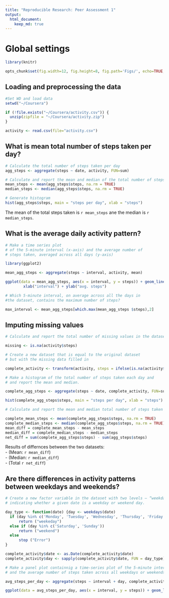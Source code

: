 ```yaml
---
title: "Reproducible Research: Peer Assessment 1"
output: 
  html_document:
    keep_md: true
---
```


# Global settings

```r
library(knitr)

opts_chunk$set(fig.width=12, fig.height=8, fig.path='Figs/', echo=TRUE, eval= TRUE)

```


## Loading and preprocessing the data


```r
#Set WD and load data
setwd("~/Coursera")

if (!file.exists("~/Coursera/activity.csv")) {
  unzip(zipfile = "~/Coursera/activity.zip")
}

activity <- read.csv(file="activity.csv")
```



## What is mean total number of steps taken per day?


```r
# Calculate the total number of steps taken per day
agg_steps <- aggregate(steps ~ date, activity, FUN=sum)

# Calculate and report the mean and median of the total number of steps taken per day
mean_steps <- mean(agg_steps$steps, na.rm = TRUE)
median_steps <- median(agg_steps$steps, na.rm = TRUE)

# Generate histogram
hist(agg_steps$steps, main = "steps per day", xlab = "steps")
```

The mean of the total steps taken is `r mean_steps` ane the median is `r median_steps`.


## What is the average daily activity pattern?

```r
# Make a time series plot
# of the 5-minute interval (x-axis) and the average number of 
# steps taken, averaged across all days (y-axis)

library(ggplot2)

mean_agg_steps <- aggregate(steps ~ interval, activity, mean)

ggplot(data = mean_agg_steps, aes(x = interval, y = steps)) + geom_line() + ggtitle("time series plot") + 
        xlab("interval") + ylab("avg. steps")

```


```r
# Which 5-minute interval, on average across all the days in 
#the dataset, contains the maximum number of steps?

max_interval <- mean_agg_steps[which.max(mean_agg_steps $steps),2]

```


## Imputing missing values

```r
# Calculate and report the total number of missing values in the dataset 

missing <- is.na(activity$steps)

# Create a new dataset that is equal to the original dataset
# but with the missing data filled in

complete_activity <- transform(activity, steps = ifelse(is.na(activity$steps), mean_agg_steps$steps[match(activity$interval, mean_agg_steps$interval)], activity$steps))

# Make a histogram of the total number of steps taken each day and
# and report the mean and median.

complete_agg_steps <- aggregate(steps ~ date, complete_activity, FUN=sum)

hist(complete_agg_steps$steps, main = "steps per day", xlab = "steps")

```


```r
# Calculate and report the mean and median total number of steps taken per day. 

complete_mean_steps <- mean(complete_agg_steps$steps, na.rm = TRUE)
complete_median_steps <- median(complete_agg_steps$steps, na.rm = TRUE)
mean_diff = complete_mean_steps - mean_steps
median_diff = complete_median_steps - median_steps
net_diff = sum(complete_agg_steps$steps) - sum(agg_steps$steps)

```

Results of differnces between the two datasets:  
- (Mean: `r mean_diff`)  
- (Median: `r median_diff`)  
- (Total `r net_diff`)


## Are there differences in activity patterns between weekdays and weekends?

```r
# Create a new factor variable in the dataset with two levels – “weekday” and “weekend” 
# indicating whether a given date is a weekday or weekend day.

day_type <- function(date) {day <- weekdays(date)
  if (day %in% c('Monday', 'Tuesday', 'Wednesday', 'Thursday', 'Friday'))
      return ("weekeday")
  else if (day %in% c('Saturday', 'Sunday'))
      return ("weekend")
  else
      stop ("Error")
}

complete_activity$date <- as.Date(complete_activity$date)
complete_activity$day <- sapply(complete_activity$date, FUN = day_type)

# Make a panel plot containnig a time-series plot of the 5-minute interval
# and the average number of steps taken across all weekdays or weekends

avg_steps_per_day <- aggregate(steps ~ interval + day, complete_activity, mean)

ggplot(data = avg_steps_per_day, aes(x = interval, y = steps)) + geom_line() + facet_grid(day ~ .) + ggtitle("avg. daily steps") + xlab("interval") + ylab("avg. steps")

```



